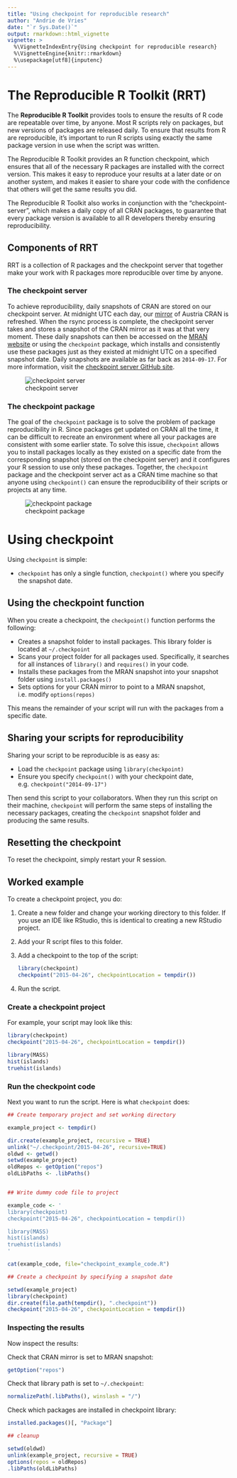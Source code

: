 ```yaml
---
title: "Using checkpoint for reproducible research"
author: "Andrie de Vries"
date: "`r Sys.Date()`"
output: rmarkdown::html_vignette
vignette: >
  %\VignetteIndexEntry{Using checkpoint for reproducible research}
  %\VignetteEngine{knitr::rmarkdown}
  %\usepackage[utf8]{inputenc}
---
```


# The Reproducible R Toolkit (RRT)

The **Reproducible R Toolkit** provides tools to ensure the results of R code are repeatable over time, by anyone. Most R scripts rely on packages, but new versions of packages are released daily. To ensure that results from R are reproducible, it's important to run R scripts using exactly the same package version in use when the script was written.

The Reproducible R Toolkit provides an R function checkpoint, which ensures that all of the necessary R packages are installed with the correct version. This makes it easy to reproduce your results at a later date or on another system, and makes it easier to share your code with the confidence that others will get the same results you did.

The Reproducible R Toolkit also works in conjunction with the "checkpoint-server", which makes a daily copy of all CRAN packages, to guarantee that every package version is available to all R developers thereby ensuring reproducibility.

## Components of RRT

RRT is a collection of R packages and the checkpoint server that together make your work with R packages more reproducible over time by anyone.

### The checkpoint server

To achieve reproducibility, daily snapshots of CRAN are stored on our checkpoint server. At midnight UTC each day, our [mirror](http://cran.revolutionanalytics.com/) of Austria CRAN is refreshed. When the rsync process is complete, the checkpoint server takes and stores a snapshot of the CRAN mirror as it was at that very moment. These daily snapshots can then be accessed on the [MRAN website](http://mran.revolutionanalytics.com/snapshot) or using the `checkpoint` package, which installs and consistently use these packages just as they existed at midnight UTC on a specified snapshot date. Daily snapshots are available as far back as `2014-09-17`. For more information, visit the [checkpoint server GitHub site](https://github.com/RevolutionAnalytics/checkpoint-server).

![checkpoint server](checkpoint-server.png)

### The checkpoint package

The goal of the `checkpoint` package is to solve the problem of package reproducibility in R. Since packages get updated on CRAN all the time, it can be difficult to recreate an environment where all your packages are consistent with some earlier state. To solve this issue, `checkpoint` allows you to install packages locally as they existed on a specific date from the corresponding snapshot (stored on the checkpoint server) and it configures your R session to use only these packages. Together, the `checkpoint` package and the checkpoint server act as a CRAN time machine so that anyone using `checkpoint()` can ensure the reproducibility of their scripts or projects at any time.

![checkpoint package](checkpoint-pkg.png)



# Using checkpoint

Using `checkpoint` is simple:

- `checkpoint` has only a single function, `checkpoint()` where you specify the snapshot date.

## Using the checkpoint function

When you create a checkpoint, the `checkpoint()` function performs the following:

- Creates a snapshot folder to install packages. This library folder is located at `~/.checkpoint`
- Scans your project folder for all packages used. Specifically, it searches for all instances of `library()` and `requires()` in your code.
- Installs these packages from the MRAN snapshot into your snapshot folder using `install.packages()`
- Sets options for your CRAN mirror to point to a MRAN snapshot, i.e. modify `options(repos)`

This means the remainder of your script will run with the packages from a specific date.


## Sharing your scripts for reproducibility

Sharing your script to be reproducible is as easy as:

- Load the `checkpoint` package using `library(checkpoint)`
- Ensure you specify `checkpoint()` with your checkpoint date, e.g. `checkpoint("2014-09-17")`

Then send this script to your collaborators.  When they run this script on their machine, `checkpoint` will perform the same steps of installing the necessary packages, creating the `checkpoint` snapshot folder and producing the same results.


## Resetting the checkpoint

To reset the checkpoint, simply restart your R session.



## Worked example

To create a checkpoint project, you do:

1. Create a new folder and change your working directory to this folder.  If you use an IDE like RStudio, this is identical to creating a new RStudio project.
2. Add your R script files to this folder.
3. Add a checkpoint to the top of the script:

    ```r
    library(checkpoint)
    checkpoint("2015-04-26", checkpointLocation = tempdir())
    ```

4. Run the script.

### Create a checkpoint project

For example, your script may look like this:

```r
library(checkpoint)
checkpoint("2015-04-26", checkpointLocation = tempdir())

library(MASS)
hist(islands)
truehist(islands)
```


### Run the checkpoint code

Next you want to run the script.  Here is what `checkpoint` does:


```r

## Create temporary project and set working directory

example_project <- tempdir()

dir.create(example_project, recursive = TRUE)
unlink("~/.checkpoint/2015-04-26", recursive=TRUE)
oldwd <- getwd()
setwd(example_project)
oldRepos <- getOption("repos")
oldLibPaths <- .libPaths()


## Write dummy code file to project

example_code <- '
library(checkpoint)
checkpoint("2015-04-26", checkpointLocation = tempdir())

library(MASS)
hist(islands)
truehist(islands)
'

cat(example_code, file="checkpoint_example_code.R")

```

```r
## Create a checkpoint by specifying a snapshot date

setwd(example_project)
library(checkpoint)
dir.create(file.path(tempdir(), ".checkpoint"))
checkpoint("2015-04-26", checkpointLocation = tempdir())
```

### Inspecting the results

Now inspect the results:

Check that CRAN mirror is set to MRAN snapshot:


```r
getOption("repos")
```


Check that library path is set to `~/.checkpoint`:

```r
normalizePath(.libPaths(), winslash = "/")
```

Check which packages are installed in checkpoint library:

```r
installed.packages()[, "Package"]
```



```r
## cleanup

setwd(oldwd)
unlink(example_project, recursive = TRUE)
options(repos = oldRepos)
.libPaths(oldLibPaths)
```

